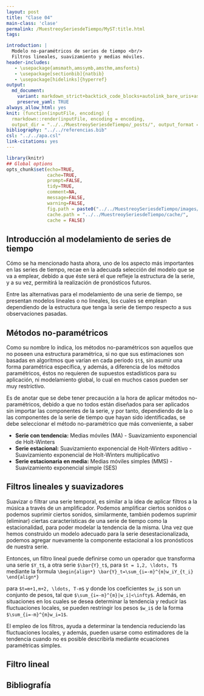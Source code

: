 ```yaml
---
layout: post
title: "Clase 04"
main-class: 'clase'
permalink: /MuestreoySeriesdeTiempo/MyST:title.html
tags:

introduction: |
  Modelo no-paramétricos de series de tiempo <br/>
  Filtros lineales, suavizamiento y medias móviles.
header-includes:
   - \usepackage{amsmath,amssymb,amsthm,amsfonts}
   - \usepackage[sectionbib]{natbib}
   - \usepackage[hidelinks]{hyperref}
output:
  md_document:
    variant: markdown_strict+backtick_code_blocks+autolink_bare_uris+ascii_identifiers+tex_math_single_backslash
    preserve_yaml: TRUE
always_allow_html: yes   
knit: (function(inputFile, encoding) {
  rmarkdown::render(inputFile, encoding = encoding,
  output_dir = "../../MuestreoySeriesdeTiempo/_posts/", output_format = "all"  ) })
bibliography: "../../referencias.bib"
csl: "../../apa.csl"
link-citations: yes
---
```


```r
library(knitr)
## Global options
opts_chunk$set(echo=TRUE,
               cache=TRUE,
               prompt=FALSE,
               tidy=TRUE,
               comment=NA,
               message=FALSE,
               warning=FALSE,
               fig.path = paste0("../../MuestreoySeriesdeTiempo/images/", "Clase04"),
               cache.path = "../../MuestreoySeriesdeTiempo/cache/",
               cache = FALSE)
```

## Introducción al modelamiento de series de tiempo
Cómo se ha mencionado hasta ahora, uno de los aspecto más importantes en las series de tiempo, recae en la adecuada selección del modelo que se va a emplear, debido a que éste será el que refleje la estructura de la serie, y a su vez, permitirá la realización de pronósticos futuros.

Entre las alternativas para el modelamiento de una serie de tiempo, se presentan modelos lineales o no lineales, los cuales se emplean dependiendo de la estructura que tenga la serie de tiempo respecto a sus observaciones pasadas.

## Métodos no-paramétricos
Como su nombre lo índica, los métodos no-paramétricos son aquellos que no poseen una estructura paramétrica, si no que sus estimaciones son basadas en algoritmos que varían en cada periodo `$t$`, sin asumir una forma paramétrica específica, y además, a diferencia de los métodos paramétricos, éstos no requieren de supuestos estadísticos para su aplicación, ni modelamiento global, lo cual en muchos casos pueden ser muy restrictivo.

Es de anotar que se debe tener precaución a la hora de aplicar métodos no-paramétricos, debido a que no todos están diseñados para ser aplicados sin importar las componentes de la serie, y por tanto, dependiendo de la o las componentes de la serie de tiempo que hayan sido identificadas, se debe seleccionar el método no-paramétrico que más conveniente, a saber

* **Serie con tendencia:** Medias móviles (MA) - Suavizamiento exponencial de Holt-Winters
* **Serie estacional:** Suavizamiento exponencial de Holt-Winters aditivo - Suavizamiento exponencial de Holt-Winters multiplicativo
* **Serie estacionaria en media:** Medias móviles simples (MMS) - Suavizamiento exponencial simple (SES) 

## Filtros lineales y suavizadores
Suavizar o filtrar una serie temporal, es similar a la idea de aplicar filtros a la música a través de un amplificador. Podemos amplificar ciertos sonidos o podemos suprimir ciertos sonidos, similarmente, también podemos suprimir (eliminar) ciertas características de una serie de tiempo como la estacionalidad, para poder modelar la tendencia de la misma. Una vez que hemos construido un modelo adecuado para la serie desestacionalizada, podemos agregar nuevamente la componente estacional a los pronósticos de nuestra serie.

Entonces, un filtro lineal puede definirse como un operador que transforma una serie `$Y_t$`, a otra serie `$\bar{Y}_t$`, para `$t = 1,2, \ldots, T$` mediante la formula
`\begin{align*}
\bar{Y}_t=\sum_{i=-m}^{m}w_iY_{t_i}
\end{align*}`

para `$t=m+1,m+2, \ldots, T-m$` y donde los coeficientes `$w_i$` son un conjunto de pesos, tal que `$\sum_{i=-m}^{m}|w_i|<\infty$`. Además, en situaciones en los cuales se desea determinar la tendencia y reducir las fluctuaciones locales, se pueden restringir los pesos `$w_i$` de la forma `$\sum_{i=-m}^{m}w_i=1$`.

El empleo de los filtros, ayuda a determinar la tendencia reduciendo las fluctuaciones locales, y además, pueden usarse como estimadores de la tendencia cuando no es posible describirla mediante ecuaciones paramétricas simples.



## Filtro lineal






## Bibliografía


